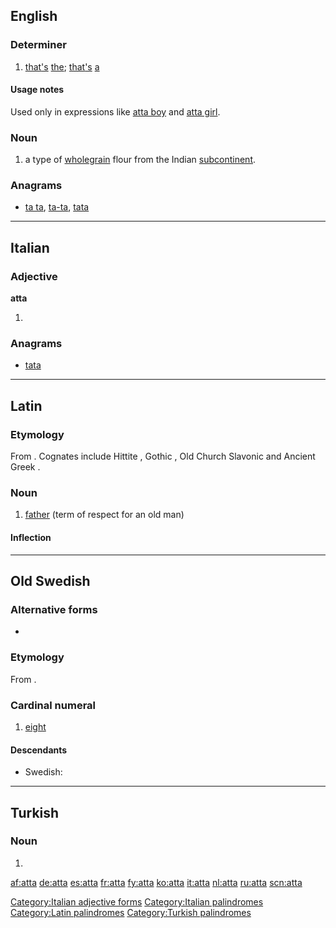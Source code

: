 {{also|Atta|attá|átta|åtta}}
==English==

===Determiner===
{{en-det}}

# [[that]][['s]] [[the]]; [[that]][['s]] [[a]]

====Usage notes====
Used only in expressions like [[atta boy]] and [[atta girl]].

===Noun===
{{en-noun|-}}

# a type of [[wholegrain]] flour from the Indian [[subcontinent]].

===Anagrams===
* [[ta ta#English|ta ta]], [[ta-ta#English|ta-ta]], [[tata#English|tata]]

----

==Italian==

===Adjective===
'''atta''' {{f}}

# {{feminine of|atto}}

===Anagrams===
* [[tata#Italian|tata]]

[[Category:Italian adjective forms]]
[[Category:Italian palindromes]]

----

==Latin==

===Etymology===
From {{proto|Indo-European|átta|father|lang=la}}. Cognates include Hittite {{term|𒀜𒋫𒀸|tr=attas|lang=hit|sc=Xsux}}, Gothic {{term|𐌰𐍄𐍄𐌰|tr=atta|lang=got|sc=Goth}}, Old Church Slavonic {{term|отьць}} and Ancient Greek {{term|sc=polytonic|ἄττα|tr=átta|lang=grc}}.

===Noun===
{{la-noun|atta|attae|attae|m|first}}

# [[father]] (term of respect for an old man)

====Inflection====
{{la-decl-1st|att}}

[[Category:Latin palindromes]]

----

==Old Swedish==

===Alternative forms===
* {{l|gmq-osw|ata|āta}}

===Etymology===
From {{etyl|non|gmq-osw}} {{term|átta|lang=non}}.

===Cardinal numeral===
{{infl|gmq-osw|cardinal numeral|head=ātta}}

# [[eight]]

====Descendants====
* Swedish: {{l|sv|åtta}}

----

==Turkish==

===Noun===
{{infl|tr|noun form}}

# {{inflection of|at#Turkish|at|s|loc}}

[[Category:Turkish palindromes]]

[[af:atta]]
[[de:atta]]
[[es:atta]]
[[fr:atta]]
[[fy:atta]]
[[ko:atta]]
[[it:atta]]
[[nl:atta]]
[[ru:atta]]
[[scn:atta]]